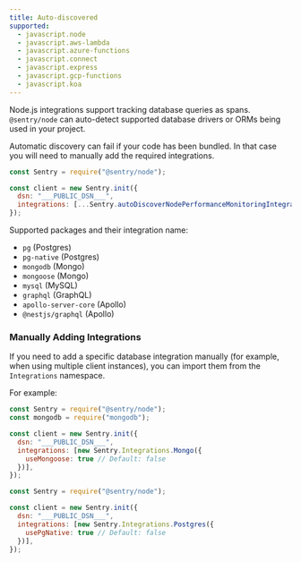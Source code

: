 ```yaml
---
title: Auto-discovered
supported:
  - javascript.node
  - javascript.aws-lambda
  - javascript.azure-functions
  - javascript.connect
  - javascript.express
  - javascript.gcp-functions
  - javascript.koa
---
```


Node.js integrations support tracking database queries as spans. `@sentry/node`
can auto-detect supported database drivers or ORMs being used in your project.

<Note>

Automatic discovery can fail if your code has been bundled. In that case you
will need to manually add the required integrations.

</Note>

<SignInNote />

```javascript
const Sentry = require("@sentry/node");

const client = new Sentry.init({
  dsn: "___PUBLIC_DSN___",
  integrations: [...Sentry.autoDiscoverNodePerformanceMonitoringIntegrations()],
});
```

Supported packages and their integration name:

- `pg` (Postgres)
- `pg-native` (Postgres)
- `mongodb` (Mongo)
- `mongoose` (Mongo)
- `mysql` (MySQL)
- `graphql` (GraphQL)
- `apollo-server-core` (Apollo)
- `@nestjs/graphql` (Apollo)

### Manually Adding Integrations

If you need to add a specific database integration manually (for example, when using multiple client instances), you can import them from the `Integrations` namespace.

For example:

<SignInNote />

```javascript {tabTitle: MongoDB}
const Sentry = require("@sentry/node");
const mongodb = require("mongodb");

const client = new Sentry.init({
  dsn: "___PUBLIC_DSN___",
  integrations: [new Sentry.Integrations.Mongo({
    useMongoose: true // Default: false
  })],
});
```

```javascript {tabTitle: Postgres}
const Sentry = require("@sentry/node");

const client = new Sentry.init({
  dsn: "___PUBLIC_DSN___",
  integrations: [new Sentry.Integrations.Postgres({
    usePgNative: true // Default: false
  })],
});
```
